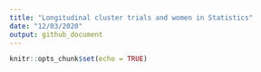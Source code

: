 ```yaml
---
title: "Longitudinal cluster trials and women in Statistics"
date: "12/03/2020"
output: github_document
---
```


```r
knitr::opts_chunk$set(echo = TRUE)
```



